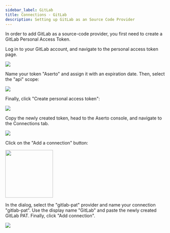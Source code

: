 ```yaml
---
sidebar_label: GitLab
title: Connections - GitLab
description: Setting up GitLab as an Source Code Provider
---
```


In order to add GitLab as a source-code provider, you first need to create a GitLab Personal Access Token.

Log in to your GitLab account, and navigate to the personal access token page.

<img src="/gitlab-sidebar-access-tokens.png" />

Name your token "Aserto" and assign it with an expiration date. Then, select the "api" scope:

<img src="/gitlab-scopes.png" />

Finally, click "Create personal access token":

<img src="/gitlab-create-personal-access-token-button.png" />

Copy the newly created token, head to the Aserto console, and navigate to the Connections tab.

<img src="/connections-tab.png" />

Click on the "Add a connection" button:

<img src="/add-a-connection-button.png" width="150px"/>

In the dialog, select the "gitlab-pat" provider and name your connection "gitlab-pat". Use the display name "GitLab" and paste the newly created GitLab PAT. Finally, click "Add connection".

<img src="/add-gitlab-connection.png" />
